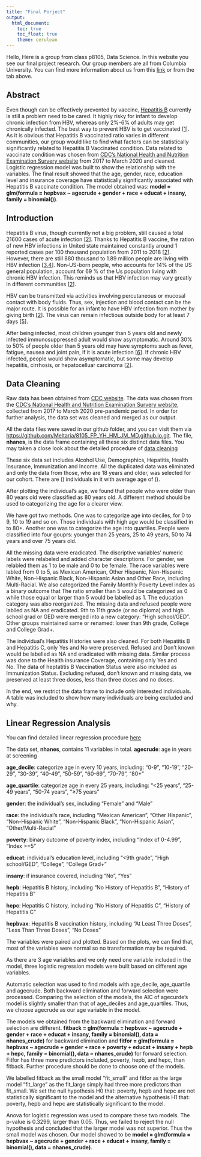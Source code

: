 ```yaml
---
title: "Final Porject"
output:
  html_document:
    toc: true
    toc_float: true
    theme: cerulean
---
```


Hello,
Here is a group from class p8105, Data Science. In this website you see our final project research. 
Our group members are all from Columbia University. You can find more information about us from this [link](about.html) or from the tab above. 

## Abstract ##
Even though can be effectively prevented by vaccine, [Hepatitis B](https://www.cdc.gov/hepatitis/hbv/index.htm) currently is still a problem need to be cared. It highly risky for infant to develop chronic infection from HBV, whereas only 2%-6% of adults may get chronically infected. The best way to prevent HBV is to get vaccinated [[1](https://www.cdc.gov/hepatitis/hbv/index.htm)]. As it is obvious that Hepatitis B vaccinated ratio varies in different communities, our group would like to find what factors can be statistically significantly related to Hepatitis B Vaccinated condition. Data related to vaccinate condition was chosen from [CDC's National Health and Nutrition Examination Survery website](https://wwwn.cdc.gov/Nchs/Nhanes/2017-2018/P_HIQ.htm) from 2017 to March 2020 and cleaned. Logistic regression model was built to show the relationship with the variables. The final result showed that the age, gender, race, education level and insurance coverage have statistically significantly associated with Hepatitis B vaccinate condition. The model obtained was: __model = glm(formula = hepbvax ~ agecrude + gender + race + educat + insany, family = binomial())__.

## Introduction ## 
Hepatitis B virus, though currently not a big problem, still caused a total 21600 cases of acute infection [[2](https://www.cdc.gov/hepatitis/hbv/hbvfaq.htm#overview)]. Thanks to Hepatitis B vaccine, the ration of new HBV infections in United state maintained constantly around 1 reported cases per 100 thousand population from 2011 to 2018 [[2](https://www.cdc.gov/hepatitis/hbv/hbvfaq.htm#overview)]. However, there are still 880 thousand to 1.89 million people are living with HBV infection [[3](https://pubmed.ncbi.nlm.nih.gov/34097776/),[4](https://pubmed.ncbi.nlm.nih.gov/33655536/)]. Non-US-born people, who accounts for 14% of the US general population, account for 69 % of the Us population living with chronic HBV infection. This reminds us that HBV infection may vary greatly in different communities [[2](https://www.cdc.gov/hepatitis/hbv/hbvfaq.htm#overview)]. 

HBV can be transmitted via activities involving percutaneous or mucosal contact with body fluids. Thus, sex, injection and blood contact can be the major route. It is possible for an infant to have HBV infection from mother by giving birth [[2](https://www.cdc.gov/hepatitis/hbv/hbvfaq.htm#overview)]. The virus can remain infectious outside body for at least 7 days [[5](https://pubmed.ncbi.nlm.nih.gov/6111645/)]. 

After being infected, most children younger than 5 years old and newly infected immunosuppressed adult would show asymptomatic. Around 30% to 50% of people older than 5 years old may have symptoms such as fever, fatigue, nausea and joint pain, if it is acute infection [[6](https://pubmed.ncbi.nlm.nih.gov/18096267/)]. If chronic HBV infected, people would show asymptomatic, but some may develop hepatitis, cirrhosis, or hepatocelluar carcinoma [[2](https://www.cdc.gov/hepatitis/hbv/hbvfaq.htm#overview)].




## Data Cleaning ## 
Raw data has been obtained from [CDC website](https://www.cdc.gov/). The data was chosen from the [CDC's National Health and Nutrition Examination Survery website](https://wwwn.cdc.gov/Nchs/Nhanes/2017-2018/P_HIQ.htm), collected from 2017 to March 2020 pre-pandemic period. In order for further analysis, the data set was cleaned and merged as our output. 

All the data files were saved in our github folder, and you can visit them via [https://github.com/Meltaria/8105_FP_YH_HM_JM_MD.github.io.git](https://github.com/Meltaria/8105_FP_YH_HM_JM_MD.github.io.git). The file, __nhanes__, is the data frame containing all these six distinct data files. You may taken a close look about the detailed procedure of [data cleaning](data_cleaning.html)

These six data set includes Alcohol Use, Demographics, Hepatitis, Health Insurance, Immunization and Income. All the duplicated data was eliminated and only the data from those, who are 18 years and older, was selected for our cohort. There are () individuals in it with average age of ().  

After plotting the individual's age, we found that people who were older than 80 years old were classified as 80 years old. A different method should be used to categorizing the age for a clearer view. 

We have got two methods. One was to categorize age into deciles, for 0 to 9, 10 to 19 and so on. Those individuals with high age would be classified in to 80+. Another one was to categorize the age into quartiles. People were classified into four gouprs: younger than 25 years, 25 to 49 years, 50 to 74 years and over 75 years old.

All the missing data were eradicated. The discriptive variables' numeric labels were relabeled and added character descriptions. For gender, we relabled them as 1 to be male and 0 to be female. The race variables were labled from 0 to 5, as Mexican American, Other Hispanic, Non-Hispanic White, Non-Hispanic Black, Non-Hispanic Asian and Other Race, including Multi-Racial. We also categorized the Family Monthly Poverty Level index as a binary outcome that The ratio smaller than 5 would be categorized as 0 while those equal or larger than 5 would be labelled as 1. The education category was also reorganized. The missing data and refused people were lablled as NA and eradicated. 9th to 11th grade (or no diploma) and high school grad or GED were merged into a new category: "High school/GED". Other groups maintained same or renamed: lower than 9th grade, College and College Grad+. 

The individual's Hepatitis Histories were also cleaned. For both Hepatitis B and Hepatitis C, only Yes and No were preserved. Refused and Don't known would be labelled as NA and eradicated with missing data. Similar process was done to the Health insurance Coverage, containing only Yes and No. The data of heptatitis B Vaccination Status were also included as Immunization Status. Excluding refused, don't known and missing data, we preserved at least three doses, less than three doses and no doses. 

In the end, we restrict the data frame to include only interested individuals. A table was included to show how many individuals are being excluded and why. 

## Linear Regression Analysis ## 

You can find detailed linear regression procedure [here](linear-regression.html)

The  data set, __nhanes__, contains 11 variables in total. 
  __agecrude__: age in years at screening
  
  __age_decile__: categorize age in every 10 years, including: "0-9", "10-19", "20-29", "30-39", "40-49", "50-59", "60-69", "70-79", "80+"
  
  __age_quartile__: categorize age in every 25 years, including: "<25 years", "25-49 years", "50-74 years", "≥75 years"
  
  __gender__: the individual's sex, including "Female" and "Male"
  
  __race__: the individual's race, including "Mexican American", "Other Hispanic", "Non-Hispanic White", "Non-Hispanic Black", "Non-Hispanic Asian", "Other/Multi-Racial"
  
  __poverty__: binary outcome of poverty index, including "Index of 0-4.99", "Index >=5"
  
  __educat__: individual's education level, including "<9th grade", "High school/GED", "College", "College Grad+"
  
  __insany__: if insurance covered, including "No", "Yes"
  
  __hepb__: Hepatitis B history, including "No History of Hepatitis B", "History of Hepatitis B"
  
  __hepc__: Hepatitis C history, including "No History of Hepatitis C", "History of Hepatitis C"
  
  __hepbvax__: Hepatitis B vaccination history, including "At Least Three Doses", "Less Than Three Doses", "No Doses"

The variables were paired and plotted. Based on the plots, we can find that, most of the variables were normal so no transformation may be required.

As there are 3 age variables and we only need one variable included in the model, three logistic regression models were built based on different age variables. 

Automatic selection was used to find models with age_decile, age_quartile and agecrude. Both backward elimination and forward selection were processed. Comparing the selection of the models, the AIC of agecurde's model is slightly smaller than that of age_deciles and age_quartiles. Thus, we choose agecrude as our age variable in the model.

The models we obtained from the backward elimination and forward selection are different.
__fitback = glm(formula = hepbvax ~ agecrude + gender + race + educat + insany, family = binomial(), data = nhanes_crude)__ for backward elimination and __fitfor = glm(formula = hepbvax ~ agecrude + gender + race + poverty + educat + insany + hepb + hepc, family = binomial(), data = nhanes_crude)__ for forward selection. Fitfor has three more predictors included, poverty, hepb, and hepc, than fitback. Further procedure should be done to choose one of the models. 

We labelled fitback as the small model "fit_small" and fitfor as the large model "fit_large" as the fit_large simply had three more predictors than fit_small. 
We set the null hypothesis H0 that: poverty, hepb and hepc are not statistically significant to the model and the alternative hypothesis H1 that: poverty, hepb and hepc are statistically significant to the model. 

Anova for logistic regression was used to compare these two models. The p-value is 0.3299, larger than 0.05. Thus, we failed to reject the null hypothesis and concluded that the larger model was not superior. Thus the small model was chosen. Our model showed to be __model = glm(formula = hepbvax ~ agecrude + gender + race + educat + insany, family = binomial(), data = nhanes_crude)__. 






